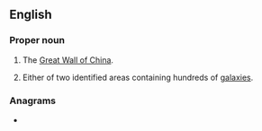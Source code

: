 ==English==

===Proper noun===
{{wikipedia|Great Wall of China|Great Wall}}
{{wikipedia|Great Wall (astronomy)}}
{{en-proper noun|head=the [[great|Great]] [[wall|Wall]]}}

# The [[Great Wall of China]].
# {{lb|en|astronomy}} Either of two identified areas containing hundreds of [[galaxy|galaxies]].

===Anagrams===
* {{anagrams|en|a=aaegllrtw|water-gall}}